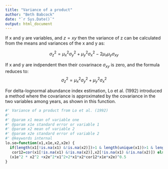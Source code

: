 ```yaml
---
title: "Variance of a product"
author: "Beth Babcock"
date: "`r Sys.Date()`"
output: html_document
---
```


If x and y are variables, and $z=xy$ then the variance of z can be calculated from the means and variances of the x and y as:

$$\sigma^2_z=\mu_x^2\sigma^2_y+\mu_y^2\sigma^2_x-2\mu_x\mu_y\sigma_{xy}$$

If x and y are indpendent then their covarinace $\sigma_{xy}$ is zero, and the formula reduces to:
$$\sigma^2_z=\mu_x^2\sigma^2_y+\mu_y^2\sigma^2_x$$

For delta-lognormal abundance index estimation, Lo et al. (1992) introduced a method where the covariance is approximated by the covariance in the two variables among years, as shown in this function.

```r
#' Variance of a product from Lo et al. (1992)
#'
#' @param x1 mean of variable one
#' @param x1e standard error or variable 1
#' @param x2 mean of variable 2
#' @param x2e standard error of variable 2
#' @keywords internal
lo.se=function(x1,x1e,x2,x2e) {
  if(length(x1[!is.na(x1) &!is.na(x2)])>1 & length(unique(x1))>1 & length(unique(x2))>1 )
   cor12=cor(x1[!is.na(x1) &!is.na(x2)],x2[!is.na(x1) &!is.na(x2)]) else cor12=0
  (x1e^2 * x2^2 +x2e^2*x1^2+2*x1*x2*cor12*x1e*x2e)^0.5
}

```






